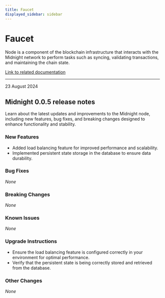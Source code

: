 ```yaml
---
title: Faucet
displayed_sidebar: sidebar
---
```


# Faucet

Node is a component of the blockchain infrastructure that interacts with the Midnight network to perform tasks such as syncing, validating transactions, and maintaining the chain state.

[Link to related documentation](../../develop/nodes-and-dapps/node-endpoints)

---

<div 
  style={{
    marginTop: '0',
    fontSize: '1rem',
    fontWeight: 'normal',
    marginBottom: '0.5rem'
  }}
>
  23 August 2024
</div>

## Midnight 0.0.5 release notes

Learn about the latest updates and improvements to the Midnight node, including new features, bug fixes, and breaking changes designed to enhance functionality and stability.

### New Features
- Added load balancing feature for improved performance and scalability.  
- Implemented persistent state storage in the database to ensure data durability.  

### Bug Fixes
_None_

### Breaking Changes
_None_

### Known Issues
_None_

### Upgrade Instructions
- Ensure the load balancing feature is configured correctly in your environment for optimal performance.  
- Verify that the persistent state is being correctly stored and retrieved from the database.  

### Other Changes
_None_
